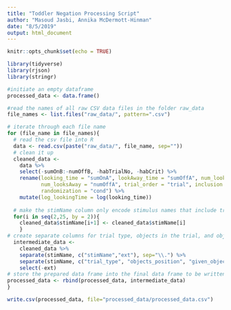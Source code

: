 ```yaml
---
title: "Toddler Negation Processing Script"
author: "Masoud Jasbi, Annika McDermott-Hinman"
date: "8/5/2019"
output: html_document
---
```


```r
knitr::opts_chunk$set(echo = TRUE)
```

```r
library(tidyverse)
library(rjson)
library(stringr)
```

```r
#initiate an empty dataframe
processed_data <- data.frame()

#read the names of all raw CSV data files in the folder raw_data
file_names <- list.files("raw_data/", pattern=".csv")

# iterate through each file name
for (file_name in file_names){
  # read the csv file into R
  data <- read.csv(paste("raw_data/", file_name, sep=""))
  # clean it up
  cleaned_data <-
    data %>%
    select(-sumOnB:-numOffB, -habTrialNo, -habCrit) %>%
    rename(looking_time = "sumOnA", lookAway_time = "sumOffA", num_looks = "numOnA",
           num_looksAway = "numOffA", trial_order = "trial", inclusion = "GNG",
           randomization = "cond") %>%
    mutate(log_lookingTime = log(looking_time))
  
  # make the stimName column only encode stimulus names that include trial type, objects, and the object given
  for(i in seq(2,25, by = 2)){
    cleaned_data$stimName[i+1] <- cleaned_data$stimName[i]
    }
# create separate columns for trial type, objects in the trial, and object given  
  intermediate_data <-
    cleaned_data %>%
    separate(stimName, c("stimName","ext"), sep="\\.") %>%
    separate(stimName, c("trial_type", "objects_position", "given_object"), sep="_") %>% 
    select(-ext)
# store the prepared data frame into the final data frame to be written into the disk
processed_data <- rbind(processed_data, intermediate_data)
}
```

```r
write.csv(processed_data, file="processed_data/processed_data.csv")
```
